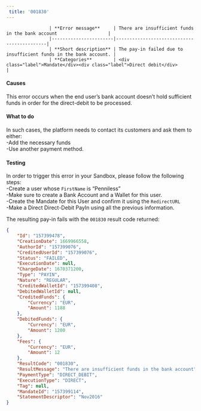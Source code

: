 ```yaml
---  
 title: '001830'  
---  
```



                    | **Error message**     | There are insufficient funds in the bank account                   |
                    |-----------------------|--------------------------------------------|
                    | **Short description** | The pay-in failed due to insufficient funds in the bank account. |
                    | **Categories**        | <div class="label">Mandate</div><div class="label">Direct debit</div>                         |
                  

#### Causes  

This error occurs when the end user’s bank account doesn’t hold sufficient funds in order for the direct-debit to be processed.  

#### What to do  

In such cases, the platform needs to contact its customers and ask them to either:  
-Add the necessary funds  
-Use another payment method.  

#### Testing  

In order to trigger this error in your Sandbox, please follow the following steps:  
-Create a user whose `FirstName` is “Penniless”  
-Make sure to create a Bank Account and a Wallet for this user.  
-Create the Mandate for this User and confirm it using the `RedirectURL`  
-Make a Direct Direct-Debit PayIn using all the previous information.  

The resulting pay-in fails with the `001830` result code returned:  
```json API Response
{
    "Id": "157399478",
    "CreationDate": 1669966558,
    "AuthorId": "157399076",
    "CreditedUserId": "157399076",
    "Status": "FAILED",
    "ExecutionDate": null,
    "ChargeDate": 1670371200,
    "Type": "PAYIN",
    "Nature": "REGULAR",
    "CreditedWalletId": "157399408",
    "DebitedWalletId": null,
    "CreditedFunds": {
        "Currency": "EUR",
        "Amount": 1188
    },
    "DebitedFunds": {
        "Currency": "EUR",
        "Amount": 1200
    },
    "Fees": {
        "Currency": "EUR",
        "Amount": 12
    },
    "ResultCode": "001830",
    "ResultMessage": "There are insufficient funds in the bank account",
    "PaymentType": "DIRECT_DEBIT",
    "ExecutionType": "DIRECT",
    "Tag": null,
    "MandateId": "157399114",
    "StatementDescriptor": "Nov2016"
}
```